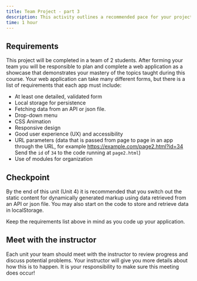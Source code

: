 ```yaml
---
title: Team Project - part 3
description: This activity outlines a recommended pace for your project to stay on track.
time: 1 hour
---
```


## Requirements

This project will be completed in a team of 2 students. After forming your team you will be responsible to plan and complete a web application as a showcase that demonstrates your mastery of the topics taught during this course. Your web application can take many different forms, but there is a list of requirements that each app must include:

- At least one detailed, validated form
- Local storage for persistence
- Fetching data from an API or json file.
- Drop-down menu
- CSS Animation
- Responsive design
- Good user experience (UX) and accessibility
- URL parameters (data that is passed from page to page in an app through the URL, for example https://example.com/page2.html?id=34 Send the `id` of `34` to the code running at `page2.html`)
- Use of modules for organization

## Checkpoint

By the end of this unit (Unit 4) it is recommended that you switch out the static content for dynamically generated markup using data retrieved from an API or json file. You may also start on the code to store and retrieve data in localStorage.

Keep the requirements list above in mind as you code up your application. 

## Meet with the instructor

Each unit your team should meet with the instructor to review progress and discuss potential problems. Your instructor will give you more details about how this is to happen. It is your responsibility to make sure this meeting does occur!